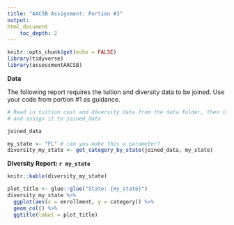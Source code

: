 ```yaml
---
title: "AACSB Assignment: Portion #3"
output: 
html_document
    toc_depth: 2
---
```


```r
knitr::opts_chunk$get(echo = FALSE)
library(tidyverse)
library(assessmentAACSB)
```

**Data**

The following report requires the tuition and diversity data to be joined. Use your code from portion #1 as guidance.

```r
# Read in tuition cost and diversity data from the data folder, then inner join them together
# and assign it to joined_data 

joined_data
```


```r
my_state <- "FL" # can you make this a parameter?
diversity_my_state <- get_category_by_state(joined_data, my_state)
```

**Diversity Report: `r my_state`**

```r
knitr::kable(diversity_my_state)
```

```r
plot_title <- glue::glue("State: {my_state}")
diversity_my_state %>% 
  ggplot(aes(x = enrollment, y = category)) %>% 
  geom_col() %>% 
  ggtitle(label = plot_title)
```
